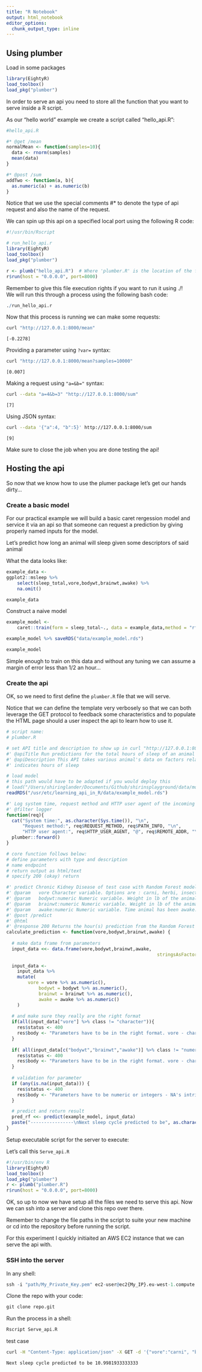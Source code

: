 ```yaml
---
title: "R Notebook"
output: html_notebook
editor_options: 
  chunk_output_type: inline
---
```


## Using plumber

Load in some packages

```r
library(EightyR)
load_toolbox()
load_pkg("plumber")

```

In order to serve an api you need to store all the function that you want to serve inside a R script.

As our "hello world" example we create a script called "hello_api.R":  

```r
#hello_api.R

#* @get /mean
normalMean <- function(samples=10){
  data <- rnorm(samples)
  mean(data)
}

#* @post /sum
addTwo <- function(a, b){
  as.numeric(a) + as.numeric(b)
}
```

Notice that we use the special comments #* to denote the type of api request and also the name of the request.  

We can spin up this api on a specified local port using the following R code:  

```r
#!/usr/bin/Rscript

# run_hello_api.r
library(EightyR)
load_toolbox()
load_pkg("plumber")

r <- plumb("hello_api.R")  # Where 'plumber.R' is the location of the file shown above
r$run(host = "0.0.0.0", port=8000)
```

Remember to give this file execution rights if you want to run it using ./!  
We will run this through a process using the following bash code:

```r
./run_hello_api.r 
```

Now that this process is running we can make some requests:  

```bash
curl "http://127.0.0.1:8000/mean"
```

`[-0.2278]`  

Providing a parameter using `?var=` syntax:  

```bash
curl "http://127.0.0.1:8000/mean?samples=10000"
```

`[0.007]`  

Making a request using `"a=&b="`  syntax:  

```bash
curl --data "a=4&b=3" "http://127.0.0.1:8000/sum"
```

`[7]`  

Using JSON syntax:  

```bash
curl --data '{"a":4, "b":5}' http://127.0.0.1:8000/sum
```

`[9]`  

Make sure to close the job when you are done testing the api!  

## Hosting the api

So now that we know how to use the plumer package let's get our hands dirty...  

### Create a basic model

For our practical example we will build a basic caret rergession model and service it via an api so that someone can request a prediction by giving properly named inputs for the model.  

Let's predict how long an animal will sleep given some descriptors of said animal

What the data looks like:  

```r
example_data <- 
ggplot2::msleep %>% 
	select(sleep_total,vore,bodywt,brainwt,awake) %>% 
	na.omit()

example_data
```

Construct a naive model  

```r
example_model <-  
	caret::train(form = sleep_total~., data = example_data,method = "rf")

example_model %>% saveRDS("data/example_model.rds")

example_model
```

Simple enough to train on this data and without any tuning we can assume a margin of error less than 1/2 an hour...  

### Create the api

OK, so we need to first define the `plumber.R` file that we will serve.  

Notice that we can define the template very verbosely so that we can both leverage the GET protocol to feedback some characteristics and to populate the HTML page should a user inspect the api to learn how to use it.  

```r
# script name:
# plumber.R

# set API title and description to show up in curl "http://127.0.0.1:8000/mean"/__swagger__/
#' @apiTitle Run predictions for the total hours of sleep of an animal
#' @apiDescription This API takes various animal's data on factors related to sleep and predicts how long the animal will sleep on its next cycle.
#' indicates hours of sleep

# load model
# this path would have to be adapted if you would deploy this
# load("/Users/shiringlander/Documents/Github/shirinsplayground/data/model_rf.RData")
readRDS("/usr/etc/learning_api_in_R/data/example_model.rds")

#' Log system time, request method and HTTP user agent of the incoming request
#' @filter logger
function(req){
  cat("System time:", as.character(Sys.time()), "\n",
      "Request method:", req$REQUEST_METHOD, req$PATH_INFO, "\n",
      "HTTP user agent:", req$HTTP_USER_AGENT, "@", req$REMOTE_ADDR, "\n")
  plumber::forward()
}

# core function follows below:
# define parameters with type and description
# name endpoint
# return output as html/text
# specify 200 (okay) return

#' predict Chronic Kidney Disease of test case with Random Forest model
#' @param	vore Character variable. Options are : carni, herbi, insecti, omni.
#' @param	bodywt:numeric Numeric variable. Weight in lb of the animal.
#' @param	brainwt:numeric Numeric variable. Weight in lb of the animal.
#' @param	awake:numeric Numeric variable. Time animal has been awake.
#' @post /predict
#' @html
#' @response 200 Returns the hour(s) prediction from the Random Forest model predicting hours of next sleep
calculate_prediction <- function(vore,bodywt,brainwt,awake) {
  
  # make data frame from parameters
  input_data <<- data.frame(vore,bodywt,brainwt,awake,
														stringsAsFactors = FALSE)
  
  input_data <- 
  	input_data %>% 
  	mutate(
  		vore = vore %>% as.numeric(),
			bodywt = bodywt %>% as.numeric(),
			brainwt = brainwt %>% as.numeric(),
			awake = awake %>% as.numeric()
  	)
  
  # and make sure they really are the right format
  if(all(input_data["vore"] %>% class != "character")){
  	res$status <- 400
    res$body <- "Parameters have to be in the right format. vore - character"
  }
  
  if( all(input_data[c("bodywt","brainwt","awake")] %>% class != "numeric") ){
  	res$status <- 400
    res$body <- "Parameters have to be in the right format. vore - character"
  }
  
  # validation for parameter
  if (any(is.na(input_data))) {
    res$status <- 400
    res$body <- "Parameters have to be numeric or integers - NA's intriduced by coercion"
  }

  # predict and return result
  pred_rf <<- predict(example_model, input_data)
  paste("----------------\nNext sleep cycle predicted to be", as.character(pred_rf), "\n----------------\n")
}
```

Setup executable script for the server to execute:  

Let's call this `Serve_api.R`  

```r
#!/usr/bin/env R
library(EightyR)
load_toolbox()
load_pkg("plumber")
r <- plumb("plumber.R")
r$run(host = "0.0.0.0", port=8000)

```

OK, so up to now we have setup all the files we need to serve this api. Now we can ssh into a server and clone this repo over there.

Remember to change the file paths in the script to suite your new machine or cd into the repository before running the script.

For this experiment I quickly initiaited an AWS EC2 instance that we can serve the api with.

### SSH into the server

In any shell:  

```r
ssh -i "path/My_Private_Key.pem" ec2-user@ec2{My_IP}.eu-west-1.compute.amazonaws.com
```

Clone the repo with your code:  

```r
git clone repo.git
```


Run the process in a shell:  

```bash
Rscript Serve_api.R
```

test case

```bash

curl -H "Content-Type: application/json" -X GET -d '{"vore":"carni", "bodywt":85, "brainwt":0.325, "awake":17.8}' http://127.0.0.1:8000/predict

```

`Next sleep cycle predicted to be 10.9981933333333`



